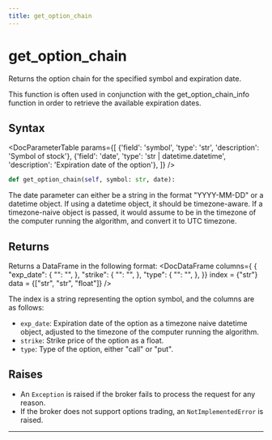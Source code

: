 ```yaml
---
title: get_option_chain
---
```


# get_option_chain

Returns the option chain for the specified symbol and expiration date.

This function is often used in conjunction with the get_option_chain_info function in order to
retrieve the available expiration dates.

## Syntax

<DocParameterTable params={[
    {'field': 'symbol',       'type': 'str', 'description': 'Symbol of stock'},
    {'field': 'date',         'type': 'str | datetime.datetime', 'description': 'Expiration date of the option'},
]} />


```python
def get_option_chain(self, symbol: str, date):
```

The date parameter can either be a string in the format "YYYY-MM-DD" or a datetime object.
If using a datetime object, it should be timezone-aware. If a timezone-naive object is passed, 
it would assume to be in the timezone of the computer running the algorithm, and convert it to UTC timezone.


## Returns

Returns a DataFrame in the following format:
<DocDataFrame columns={
    {
        "exp_date": {
            "": "",
        },
        "strike": {
            "": "",
        },
        "type": {
            "": "",
        },
    }}
    index = {"str"}
    data = {["str", "str", "float"]}
/>

The index is a string representing the option symbol, and the columns are as follows:
- `exp_date`: Expiration date of the option as a timezone naive datetime object, adjusted
to the timezone of the computer running the algorithm.
- `strike`: Strike price of the option as a float.
- `type`: Type of the option, either "call" or "put".


## Raises
- An `Exception` is raised if the broker fails to process the request for any reason.
- If the broker does not support options trading, an `NotImplementedError` is raised.
---
